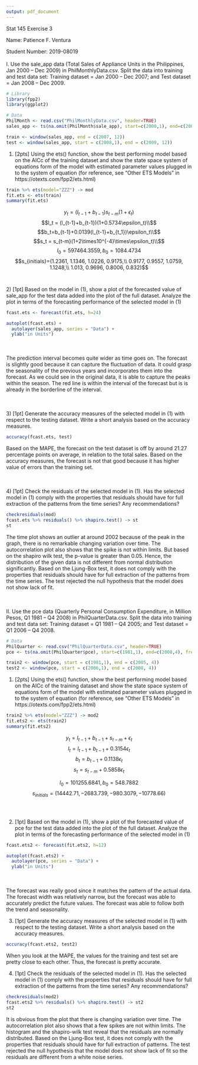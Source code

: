 ```yaml
---
output: pdf_document
---
```

Stat 145 Exercise 3

Name: Patience F. Ventura

Student Number: 2019-08019
\
\
I. Use the sale_app data (Total Sales of Appliance Units in the Philippines, Jan 2000 – Dec 2009) in PhilMonthlyData.csv. Split the data into training and test data set: 
Training dataset = Jan 2000 – Dec 2007; and 
Test dataset = Jan 2008 – Dec 2009.
\

```r
# Library
library(fpp2)
library(ggplot2)

# Data
PhilMonth <- read.csv("PhilMonthlyData.csv", header=TRUE)
sales_app <- ts(na.omit(PhilMonth$sale_app), start=c(2000,1), end=c(2009,12), frequency=12)

train <- window(sales_app, end = c(2007, 12))
test <- window(sales_app, start = c(2008,1), end = c(2009, 12))
```

1)	[2pts] Using the ets() function, show the best performing model based on the AICc of the training dataset and show the state space system of equations form of the model with estimated parameter values plugged in to the system of equation (for reference, see “Other ETS Models” in https://otexts.com/fpp2/ets.html)

```r
train %>% ets(model="ZZZ") -> mod
fit.ets <- ets(train)
summary(fit.ets)
```

$$ y_t = (l_{t-1} + b_{t-1}) s_{t-m}(1+\epsilon_t)$$
$$l_t = (l_{t-1}+b_{t-1})(1+0.5734\epsilon_t)\\$$
$$b_t=b_{t-1}+0.0139(l_{t-1}+b_{t_1})\epsilon_t\\$$
$$s_t = s_{t-m}(1+2\times10^{-4}\times\epsilon_t)\\$$
$$l_0 = 597464.3559 , b_0 = 1084.4734$$
$$s_{initials}=(1.2361, 1.1346, 1.0226, 0.9175,\\ 0.9177, 0.9557,
           1.0759, 1.1248,\\ 1.013, 0.9696, 0.8006, 0.832)$$
\
\
2)	[1pt] Based on the model in (1), show a plot of the forecasted value of sale_app for the test data added into the plot of the full dataset. Analyze the plot in terms of the forecasting performance of the selected model in (1)
```r
fcast.ets <- forecast(fit.ets, h=24)

autoplot(fcast.ets) +
  autolayer(sales_app, series = "Data") +
  ylab("in Units")
```
\
\
The prediction interval becomes quite wider as time goes on. The forecast is slightly good because it can capture the fluctuation of data. It could  grasp the seasonality of the previous years and incorporates them into the forecast. As we could see in the original data, it is able to capture the peaks within the season. The red line is within the interval of the forecast but is is already in the borderline of the interval.

\
\
3)	[1pt] Generate the accuracy measures of the selected model in (1) with respect to the testing dataset. Write a short analysis based on the accuracy measures.
```r
accuracy(fcast.ets, test)
```
Based on the MAPE, the forecast on the test dataset is off by around 21.27 percentage points on average, in relation to the total sales. Based on the accuracy measures, the forecast is not that good because it has higher value of errors than the training set.


\
\
4)	[1pt] Check the residuals of the selected model in (1). Has the selected model in (1) comply with the properties that residuals should have for full extraction of the patterns from the time series? Any recommendations?

```r
checkresiduals(mod)
fcast.ets %>% residuals() %>% shapiro.test() -> st
st
```
The time plot shows an outlier at around 2002 because of the peak in the graph, there is no remarkable changing variation over time. The autocorrelation plot also shows that the spike is not within limits. But based on the shapiro wilk test, the p-value is greater than 0.05. Hence, the distribution of the given data is not different from normal distribution significantly. Based on the Ljung-Box test, it does not comply with the properties that residuals should have for full extraction of the patterns from the time series. The test rejected the null hypothesis that the model does not show lack of fit. 




\
\
II. Use the pce data (Quarterly Personal Consumption Expenditure, in Million Pesos, Q1 1981 – Q4 2008) in PhilQuarterData.csv. Split the data into training and test data set: 
Training dataset = Q1 1981 – Q4 2005; and 
Test dataset = Q1 2006 – Q4 2008.

```r
# Data
PhilQuarter <- read.csv("PhilQuarterData.csv", header=TRUE)
pce <- ts(na.omit(PhilQuarter$pce), start=c(1981,1), end=c(2008,4), frequency=4)

train2 <- window(pce, start = c(1981,1), end = c(2005, 4))
test2 <- window(pce, start = c(2006,1), end = c(2008, 4))
```


1)	[2pts] Using the ets() function, show the best performing model based on the AICc of the training dataset and show the state space system of equations form of the model with estimated parameter values plugged in to the system of equation (for reference, see “Other ETS Models” in https://otexts.com/fpp2/ets.html)

```r
train2 %>% ets(model="ZZZ") -> mod2
fit.ets2 <- ets(train2)
summary(fit.ets2)
```
$$ y_t = l_{t-1} + b_{t-1} +s_{t-m} + \epsilon_t $$
$$ l_t = l_{t-1} + b_{t-1} + 0.3154\epsilon_t $$
$$ b_t = b_{t-1} + 0.1138\epsilon_t $$ 
$$ s_t = s_{t-m} + 0.5858\epsilon_t$$

$$ l_0 = 101255.6841, b_0 = 548.7882  $$
$$ s_{initials} = (14442.71, -2683.739, -980.3079, -10778.66) $$
\
\

2)	[1pt] Based on the model in (1), show a plot of the forecasted value of pce for the test data added into the plot of the full dataset. Analyze the plot in terms of the forecasting performance of the selected model in (1)

```r
fcast.ets2 <- forecast(fit.ets2, h=12)

autoplot(fcast.ets2) +
  autolayer(pce, series = "Data") +
  ylab("in Units")
```
\
\
The forecast was really good since it matches the pattern of the actual data. The forecast width was relatively narrow, but the forecast was able to accurately predict the future values. The forecast was able to follow both the trend and seasonality.
\

3)	[1pt] Generate the accuracy measures of the selected model in (1) with respect to the testing dataset. Write a short analysis based on the accuracy measures.

```r
accuracy(fcast.ets2, test2)
```

When you look at the MAPE, the values for the training and test set are pretty close to each other. Thus, the forecast is pretty accurate.
\

4)	[1pt] Check the residuals of the selected model in (1). Has the selected model in (1) comply with the properties that residuals should have for full extraction of the patterns from the time series? Any recommendations?

```r
checkresiduals(mod2)
fcast.ets2 %>% residuals() %>% shapiro.test() -> st2
st2
```
It is obvious from the plot that there is changing variation over time. The autocorrelation plot also shows that a few spikes are not within limits. The histogram and the shapiro-wilk test reveal that the residuals are normally distributed. Based on the Ljung-Box test, it does not comply with the properties that residuals should have for full extraction of patterns. The test rejected the null hypothesis that the model does not show lack of fit so the residuals are different from a white noise series.

